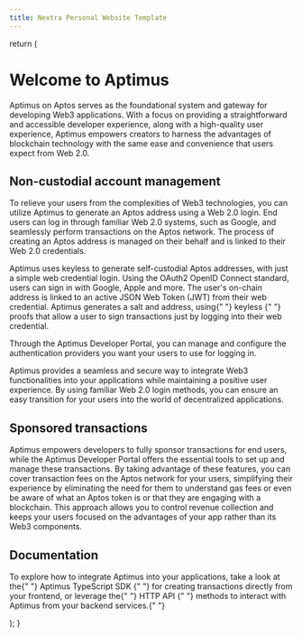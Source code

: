 ```yaml
---
title: Nextra Personal Website Template
---
```



  return (
    <div className="relative isolate min-h-[80vh]">
      <div className="mx-auto max-w-3xl py-12">
        <div className="mt-10">
          <h1 className="text-4xl font-bold dark:text-white text-gray-900">
            Welcome to Aptimus
          </h1>
          <p className="mt-4 text-lg dark:text-gray-300 text-gray-700">
            Aptimus on Aptos serves as the foundational system and gateway for developing Web3 applications. With a focus on providing a straightforward and accessible developer experience, along with a high-quality user experience, Aptimus empowers creators to harness the advantages of blockchain technology with the same ease and convenience that users expect from Web 2.0.
          </p>
        </div>
        <div className="mt-10">
          <h2 className="text-2xl font-bold dark:text-white text-gray-900">
            Non-custodial account management
          </h2>
          <p className="mt-4 text-lg dark:text-gray-300 text-gray-700">
            To relieve your users from the complexities of Web3 technologies, you can utilize Aptimus to generate an Aptos address using a Web 2.0 login. End users can log in through familiar Web 2.0 systems, such as Google, and seamlessly perform transactions on the Aptos network. The process of creating an Aptos address is managed on their behalf and is linked to their Web 2.0 credentials.
          </p>
          <p className="mt-4 text-lg dark:text-gray-300 text-gray-700">
            Aptimus uses keyless to generate self-custodial Aptos addresses, with
            just a simple web credential login. Using the OAuth2 OpenID Connect
            standard, users can sign in with Google, Apple and more. The
            user's on-chain address is linked to an active JSON Web Token (JWT)
            from their web credential. Aptimus generates a salt and address, using{" "}
            <Link
              href=""
              className="text-blue-500 underline"
            >
              keyless
            </Link>{" "}
            proofs that allow a user to sign transactions just by logging into
            their web credential.
          </p>
          <p className="mt-4 text-lg dark:text-gray-300 text-gray-700">
            Through the Aptimus Developer Portal, you can manage and configure
            the authentication providers you want your users to use for logging
            in.
          </p>
          <p className="mt-4 text-lg dark:text-gray-300 text-gray-700">
            Aptimus provides a seamless and secure way to integrate Web3
            functionalities into your applications while maintaining a positive
            user experience. By using familiar Web 2.0 login methods, you can
            ensure an easy transition for your users into the world of
            decentralized applications.
          </p>
          <div className="mt-10">
            <h2 className="text-2xl font-bold dark:text-white text-gray-900">
              Sponsored transactions
            </h2>
            <p className="mt-4 text-lg dark:text-gray-300 text-gray-700">
              Aptimus empowers developers to fully sponsor transactions for end
              users, while the Aptimus Developer Portal offers the essential
              tools to set up and manage these transactions. By taking advantage
              of these features, you can cover transaction fees on the Aptos
              network for your users, simplifying their experience by
              eliminating the need for them to understand gas fees or even be
              aware of what an Aptos token is or that they are engaging with a
              blockchain. This approach allows you to control revenue collection
              and keeps your users focused on the advantages of your app rather
              than its Web3 components.
            </p>
          </div>
          <div className="mt-10">
            <h2 className="text-2xl font-bold dark:text-white text-gray-900">
              Documentation
            </h2>
            <p className="mt-4 text-lg dark:text-gray-300 text-gray-700">
              To explore how to integrate Aptimus into your applications, take a
              look at the{" "}
              <Link href="" className="text-blue-500 underline">
                Aptimus TypeScript SDK
              </Link>{" "}
              for creating transactions directly from your frontend, or leverage
              the{" "}
              <Link href="" className="text-blue-500 underline">
                HTTP API
              </Link>{" "}
              methods to interact with Aptimus from your backend services.{" "}
            </p>
          </div>
        </div>
      </div>
    </div>

);
}

<IndexPage />
